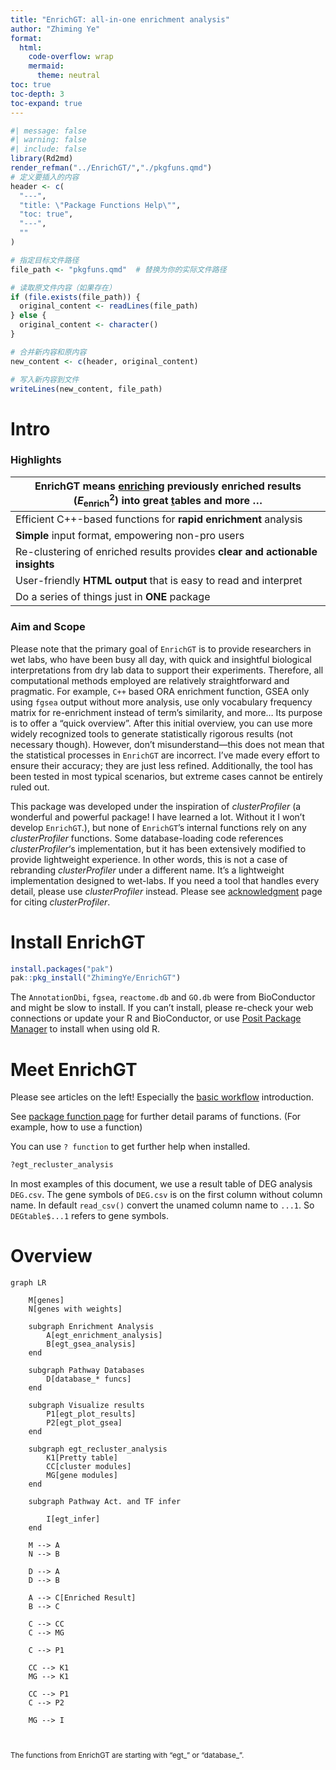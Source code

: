 ```yaml
---
title: "EnrichGT: all-in-one enrichment analysis"
author: "Zhiming Ye"
format: 
  html:
    code-overflow: wrap
    mermaid: 
      theme: neutral
toc: true
toc-depth: 3
toc-expand: true
---
```


```r
#| message: false
#| warning: false
#| include: false
library(Rd2md)
render_refman("../EnrichGT/","./pkgfuns.qmd")
# 定义要插入的内容
header <- c(
  "---", 
  "title: \"Package Functions Help\"",
  "toc: true", 
  "---",
  ""
)

# 指定目标文件路径
file_path <- "pkgfuns.qmd"  # 替换为你的实际文件路径

# 读取原文件内容（如果存在）
if (file.exists(file_path)) {
  original_content <- readLines(file_path)
} else {
  original_content <- character()
}

# 合并新内容和原内容
new_content <- c(header, original_content)

# 写入新内容到文件
writeLines(new_content, file_path)
```

# Intro

::: callout-tip
### Highlights

| EnrichGT means [enrich]{.underline}ing previously enriched results ($E^2_{\text{enrich}}$) into [g]{.underline}reat [t]{.underline}ables and more ... |
|------------------------------------------------------------------------|
| Efficient C++-based functions for **rapid enrichment** analysis |
| **Simple** input format, empowering non-pro users |
| Re-clustering of enriched results provides **clear and actionable insights** |
| User-friendly **HTML output** that is easy to read and interpret |
| Do a series of things just in **ONE** package |
:::

::: {.callout-note collapse="true"}
### Aim and Scope
Please note that the primary goal of `EnrichGT` is to provide researchers in wet labs, who have been busy all day, with quick and insightful biological interpretations from dry lab data to support their experiments. Therefore, all computational methods employed are relatively straightforward and pragmatic. For example, `C++` based ORA enrichment function, GSEA only using `fgsea` output without more analysis, use only vocabulary frequency matrix for re-enrichment instead of term's similarity, and more... Its purpose is to offer a “quick overview”. After this initial overview, you can use more widely recognized tools to generate statistically rigorous results (not necessary though). However, don’t misunderstand—this does not mean that the statistical processes in `EnrichGT` are incorrect. I’ve made every effort to ensure their accuracy; they are just less refined. Additionally, the tool has been tested in most typical scenarios, but extreme cases cannot be entirely ruled out.

This package was developed under the inspiration of *clusterProfiler* (a wonderful and powerful package! I have learned a lot. Without it I won't develop `EnrichGT`.), but none of `EnrichGT`'s internal functions rely on any *clusterProfiler* functions. Some database-loading code references *clusterProfiler*‘s implementation, but it has been extensively modified to provide lightweight experience. In other words, this is not a case of rebranding *clusterProfiler* under a different name. It’s a lightweight implementation designed to wet-labs. If you need a tool that handles every detail, please use *clusterProfiler* instead. Please see [acknowledgment](acknowledgement.qmd) page for citing *clusterProfiler*.
:::

# Install EnrichGT

``` r
install.packages("pak")
pak::pkg_install("ZhimingYe/EnrichGT")
```

The `AnnotationDbi`, `fgsea`, `reactome.db` and `GO.db` were from BioConductor and might be slow to install. If you can't install, please re-check your web connections or update your R and BioConductor, or use [Posit Package Manager](https://packagemanager.posit.co/) to install when using old R.

# Meet EnrichGT

Please see articles on the left! Especially the [basic workflow](basic.qmd) introduction.

::: callout-tip
See [package function page](pkgfuns.html) for further detail params of functions. (For example, how to use a function)

You can use `? function` to get further help when installed.

``` r
?egt_recluster_analysis
```
:::

In most examples of this document, we use a result table of DEG analysis `DEG.csv`. The gene symbols of `DEG.csv` is on the first column without column name. In default `read_csv()` convert the unamed column name to `...1`. So `DEGtable$...1` refers to gene symbols.

# Overview

```mermaid

graph LR
    
    M[genes]
    N[genes with weights]
    
    subgraph Enrichment Analysis
        A[egt_enrichment_analysis]
        B[egt_gsea_analysis]
    end

    subgraph Pathway Databases
        D[database_* funcs]
    end

    subgraph Visualize results
        P1[egt_plot_results]
        P2[egt_plot_gsea]
    end

    subgraph egt_recluster_analysis
        K1[Pretty table]
        CC[cluster modules]
        MG[gene modules]
    end

    subgraph Pathway Act. and TF infer 
        
        I[egt_infer]
    end
    
    M --> A
    N --> B
    
    D --> A
    D --> B
    
    A --> C[Enriched Result]
    B --> C

    C --> CC
    C --> MG

    C --> P1

    CC --> K1
    MG --> K1

    CC --> P1
    C --> P2

    MG --> I



```

^The functions from EnrichGT are starting with “egt\_” or “database\_”.^